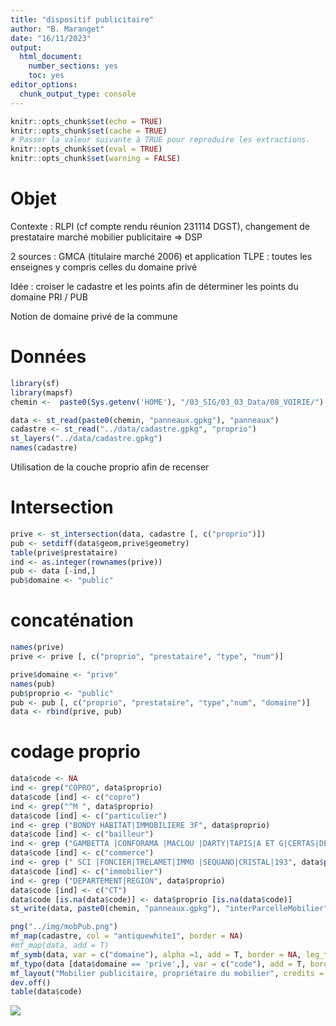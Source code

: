 ```yaml
---
title: "dispositif publicitaire"
author: "B. Maranget"
date: "16/11/2023"
output: 
  html_document: 
    number_sections: yes
    toc: yes
editor_options: 
  chunk_output_type: console
---
```



```r
knitr::opts_chunk$set(echo = TRUE)
knitr::opts_chunk$set(cache = TRUE)
# Passer la valeur suivante à TRUE pour reproduire les extractions.
knitr::opts_chunk$set(eval = TRUE)
knitr::opts_chunk$set(warning = FALSE)
```


# Objet

Contexte : RLPI (cf compte rendu réunion 231114 DGST), changement de prestataire marché mobilier publicitaire => DSP

2 sources : GMCA (titulaire marché 2006) et application TLPE : toutes les enseignes y compris celles du domaine privé

Idée : croiser le cadastre et les points afin de déterminer les points du domaine PRI / PUB

Notion de domaine privé de la commune

# Données

```r
library(sf)
library(mapsf)
chemin <-  paste0(Sys.getenv('HOME'), "/03_SIG/03_03_Data/08_VOIRIE/")
```


```r
data <- st_read(paste0(chemin, "panneaux.gpkg"), "panneaux")
cadastre <- st_read("../data/cadastre.gpkg", "proprio")
st_layers("../data/cadastre.gpkg")
names(cadastre)
```

Utilisation de la couche proprio afin de recenser

# Intersection

```r
prive <- st_intersection(data, cadastre [, c("proprio")])
pub <- setdiff(data$geom,prive$geometry)
table(prive$prestataire)
ind <- as.integer(rownames(prive))
pub <- data [-ind,]
pub$domaine <- "public"
```

# concaténation

```r
names(prive)
prive <- prive [, c("proprio", "prestataire", "type", "num")]

prive$domaine <- "prive"
names(pub)
pub$proprio <- "public"
pub <- pub [, c("proprio", "prestataire", "type","num", "domaine")]
data <- rbind(prive, pub)
```

# codage proprio


```r
data$code <- NA
ind <- grep("COPRO", data$proprio)
data$code [ind] <- c("copro")
ind <- grep("^M ", data$proprio)
data$code [ind] <- c("particulier")
ind <- grep ("BONDY HABITAT|IMMOBILIERE 3F", data$proprio)
data$code [ind] <- c("bailleur")
ind <- grep ("GAMBETTA |CONFORAMA |MACLOU |DARTY|TAPIS|A ET G|CERTAS|DELANI", data$proprio)
data$code [ind] <- c("commerce")
ind <- grep (" SCI |FONCIER|TRELAMET|IMMO |SEQUANO|CRISTAL|193", data$proprio)
data$code [ind] <- c("immobilier")
ind <- grep ("DEPARTEMENT|REGION", data$proprio)
data$code [ind] <- c("CT")
data$code [is.na(data$code)] <- data$proprio [is.na(data$code)]
st_write(data, paste0(chemin, "panneaux.gpkg"), "interParcelleMobilier", delete_layer = T)
```


```r
png("../img/mobPub.png")
mf_map(cadastre, col = "antiquewhite1", border = NA)
#mf_map(data, add = T)
mf_symb(data, var = c("domaine"), alpha =1, add = T, border = NA, leg_title = "", cex = 1.2)
mf_typo(data [data$domaine == 'prive',], var = c("code"), add = T, border = NA, leg_title = "Type privé", leg_pos = "right")
mf_layout("Mobilier publicitaire, propriétaire du mobilier", credits = "Novembre 2023\nDGST, Mairie de Bondy")
dev.off()
table(data$code)
```

![](../img/mobPub.png)
